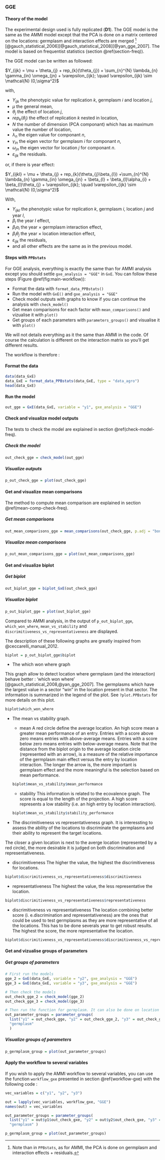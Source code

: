 ### GGE {#gge}

#### Theory of the model
The experimental design used is fully replicated (**D1**).
The GGE model is the same as the AMMI model except that the PCA is done on a matrix centered on the locations: germplasm and interaction effects are merged ^[Note than in `PPBstats`, as for AMMI, the PCA is done on germplasm and interaction effects + residuals.] [@gauch_statistical_2006][@gauch_statistical_2008][@yan_gge_2007]. 
The model is based on frequentist statistics (section \@ref(section-freq)).

The GGE model can be written as followed:

$Y_{ijk} = \mu + \theta_{j} + rep_{k}(\theta_{j}) + \sum_{n}^{N} \lambda_{n} \gamma_{in} \omega_{jn} + \varepsilon_{ijk}; \quad \varepsilon_{ijk} \sim \mathcal{N} (0,\sigma^2)$

with,

- $Y_{ijk}$ the phenotypic value for replication $k$, germplasm $i$ and location $j$,
- $\mu$ the general mean,
- $\theta_{j}$ the effect of location $j$,
- $rep_{k}(\theta_{j})$ the effect of replication $k$ nested in location,
- $N$ the number of dimension (PCA componant) which has as maximum value the number of location,
- $\lambda_{n}$ the eigen value for componant $n$,
- $\gamma_{in}$ the eigen vector for germplasm $i$ for componant $n$,
- $\omega_{jn}$ the eigen vector for  location $j$  for componant $n$.
- $\varepsilon_{ijk}$ the residuals.

or, if there is year effect:

$Y_{ijkl} = \mu + \theta_{j} + rep_{k}(\theta_{j}\beta_{l}) +\sum_{n}^{N} \lambda_{n} \gamma_{in} \omega_{jn} +  \beta_{l} + \beta_{l}\alpha_{i} + \beta_{l}\theta_{j} +  \varepsilon_{ijk}; \quad \varepsilon_{ijk} \sim \mathcal{N} (0,\sigma^2)$

With,

- $Y_{ijkl}$ the phenotypic value for replication $k$, germplasm $i$, location $j$ and year $l$,
- $\beta_{l}$ the year $l$ effect,
- $\beta_{l}\alpha_{i}$ the year $\times$ germplasm interaction effect,
- $\beta_{l}\theta_{j}$ the year $\times$ location interaction effect,
- $\varepsilon_{ijk}$ the residuals,
- and all other effects are the same as in the previous model.


#### Steps with `PPBstats`

For GGE analysis, everything is exactly the same than for AMMI analysis except you should settle `gxe_analysis = "GGE"` in `GxE`.
You can follow these steps (Figure \@ref(fig:main-workflow)):

- Format the data with `format_data_PPBstats()`
- Run the model with `GxE()` and `gxe_analysis = "GGE"`
- Check model outputs with graphs to know if you can continue the analysis with `check_model()`
- Get mean comparisons for each factor with `mean_comparisons()` and vizualise it with `plot()`
- Get groups of each parameters with `parameters_groups()` and visualise it with `plot()`

We will not details everything as it the same than AMMI in the code.
Of course the calculation is different on the interaction matrix so you'll get different results.

The workflow is therefore :

#### Format the data

```r
data(data_GxE)
data_GxE = format_data_PPBstats(data_GxE, type = "data_agro")
head(data_GxE)
```

#### Run the model
```r
out_gge = GxE(data_GxE, variable = "y1", gxe_analysis = "GGE")
```

#### Check and visualize model outputs

The tests to check the model are explained in section \@ref(check-model-freq).

##### Check the model
```r
out_check_gge = check_model(out_gge)
```

##### Visualize outputs
```r
p_out_check_gge = plot(out_check_gge)
```

#### Get and visualize mean comparisons

The method to compute mean comparison are explained in section \@ref(mean-comp-check-freq).

##### Get mean comparisons
```r
out_mean_comparisons_gge = mean_comparisons(out_check_gge, p.adj = "bonferroni")
```

##### Visualize mean comparisons
```r
p_out_mean_comparisons_gge = plot(out_mean_comparisons_gge)
```

#### Get and visualize biplot

##### Get biplot
```r
out_biplot_gge = biplot_GxE(out_check_gge)
```

##### Visualize biplot
```r
p_out_biplot_gge = plot(out_biplot_gge)
```

Compared to AMMI analysis, in the output of `p_out_biplot_gge`, 
`which_won_where`,
`mean_vs_stability` and 
`discrimitiveness_vs_representativeness`
are displayed.

The description of these following graphs are greatly inspired from @ceccarelli_manual_2012.

```r
biplot = p_out_biplot_gge$biplot
```

- The which won where graph

This graph allow to detect location where germplasm (and the interaction) behave better : 'which won where' [@gauch_statistical_2008,@yan_gge_2007].
The germplasms which have the largest value in a sector "win" in the location present in that sector.
The information is summarized in the legend of the plot.
See `?plot.PPBstats` for more details on this plot.

```r
biplot$which_won_where
```

- The mean vs stability graph.

    - mean
    A red circle define the average location.
    An high score mean a greater mean performance of an entry.
    Entries with a score above zero means entries with above-average means.
    Entries with a score below zero means entries with below-average means.
    Note that the distance from the biplot origin to the average location circle (represented with an arrow), is a measure of the relative importance of the germplasm main effect versus the entry by location interaction.
    The longer the arrow is, the more important is germplasm effect and the more meaningful is the selection based on mean performance. 
    ```r
    biplot$mean_vs_stability$mean_performance
    ```

    - stability
    This information is related to the ecovalence graph.
    The score is equal to the length of the projection.
    A high score represents a low stability (i.e. an high entry by location interaction).
    ```r
    biplot$mean_vs_stability$stability_performance
    ```

- The discrimitiveness vs representativeness graph. 
It is interessting to assess the ability of the locations to discriminate the germplasms and their ability to represent the target locations. 

The closer a given location is next to the averge location (represented by a red circle), the more desirable it is judged on both discrimination and representativeness.

- discrimitiveness
The higher the value, the highest the discrimitiveness for locations.

```r
biplot$discrimitiveness_vs_representativeness$discrimitiveness
```

- representativeness
The highest the value, the less representative the location.

```r
biplot$discrimitiveness_vs_representativeness$representativeness
```

- discrimitiveness vs representativeness
The location combining better score (i. e.discrimination and representativeness) are the ones that could be used to test germplasms as they are more representative of all the locations.
This has to be done severals year to get robust results.
The highest the score, the more representative the location.

```r
biplot$discrimitiveness_vs_representativeness$discrimitiveness_vs_representativeness
```


#### Get and vizualise groups of parameters

##### Get groups of parameters

```r
# First run the models
gge_2 = GxE(data_GxE, variable = "y2", gxe_analysis = "GGE")
gge_3 = GxE(data_GxE, variable = "y3", gxe_analysis = "GGE")

# Then check the models
out_check_gge_2 = check_model(gge_2)
out_check_gge_3 = check_model(gge_3)

# Then run the function for germplasm. It can also be done on location or year if there are year in the data set.
out_parameter_groups = parameter_groups(
  list("y1" = out_check_gge, "y2" = out_check_gge_2, "y3" = out_check_gge_3), 
  "germplasm"
  )
```

##### Visualize groups of parameters
```r
p_germplasm_group = plot(out_parameter_groups)
```


#### Apply the workflow to several variables

If you wish to apply the AMMI workflow to several variables, you can use the function `workflow_gxe` presented in section \@ref{workflow-gxe} with the following code :

```r
vec_variables = c("y1", "y2", "y3")

out = lapply(vec_variables, workflow_gxe, "GGE")
names(out) = vec_variables

out_parameter_groups = parameter_groups(
  list("y1" = out$y1$out_check_gxe, "y2" = out$y2$out_check_gxe, "y3" = out$y3$out_check_gxe), 
  "germplasm" )

p_germplasm_group = plot(out_parameter_groups)

```

